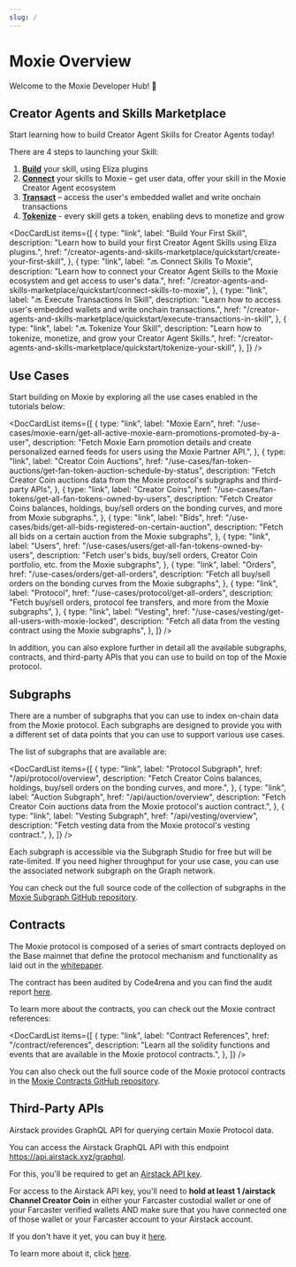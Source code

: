 ```yaml
---
slug: /
---
```



# Moxie Overview

Welcome to the Moxie Developer Hub! 👋

## Creator Agents and Skills Marketplace

Start learning how to build Creator Agent Skills for Creator Agents today!

There are 4 steps to launching your Skill:

1. [**Build**](../creator-agents-and-skills-marketplace/02-quickstart/01-create-your-first-skill.mdx) your skill, using Eliza plugins
2. [**Connect**](../creator-agents-and-skills-marketplace/02-quickstart/02-connect-skills-to-moxie.mdx) your skills to Moxie – get user data, offer your skill in the Moxie Creator Agent ecosystem
3. [**Transact**](../creator-agents-and-skills-marketplace/02-quickstart/03-execute-transactions-in-skill.mdx) – access the user's embedded wallet and write onchain transactions
4. [**Tokenize**](../creator-agents-and-skills-marketplace/02-quickstart/04-tokenize-your-skill.mdx) - every skill gets a token, enabling devs to monetize and grow

<DocCardList
  items={[
    {
      type: "link",
      label: "Build Your First Skill",
      description:
        "Learn how to build your first Creator Agent Skills using Eliza plugins.",
      href: "/creator-agents-and-skills-marketplace/quickstart/create-your-first-skill",
    },
    {
      type: "link",
      label: "🔜 Connect Skills To Moxie",
      description:
        "Learn how to connect your Creator Agent Skills to the Moxie ecosystem and get access to user's data.",
      href: "/creator-agents-and-skills-marketplace/quickstart/connect-skills-to-moxie",
    },
    {
      type: "link",
      label: "🔜 Execute Transactions In Skill",
      description:
        "Learn how to access user's embedded wallets and write onchain transactions.",
      href: "/creator-agents-and-skills-marketplace/quickstart/execute-transactions-in-skill",
    },
    {
      type: "link",
      label: "🔜 Tokenize Your Skill",
      description:
        "Learn how to tokenize, monetize, and grow your Creator Agent Skills.",
      href: "/creator-agents-and-skills-marketplace/quickstart/tokenize-your-skill",
    },
  ]}
/>

## Use Cases

Start building on Moxie by exploring all the use cases enabled in the tutorials below:

<DocCardList
  items={[
    {
      type: "link",
      label: "Moxie Earn",
      href: "/use-cases/moxie-earn/get-all-active-moxie-earn-promotions-promoted-by-a-user",
      description:
        "Fetch Moxie Earn promotion details and create personalized earned feeds for users using the Moxie Partner API.",
    },
    {
      type: "link",
      label: "Creator Coin Auctions",
      href: "/use-cases/fan-token-auctions/get-fan-token-auction-schedule-by-status",
      description:
        "Fetch Creator Coin auctions data from the Moxie protocol's subgraphs and third-party APIs",
    },
    {
      type: "link",
      label: "Creator Coins",
      href: "/use-cases/fan-tokens/get-all-fan-tokens-owned-by-users",
      description:
        "Fetch Creator Coins balances, holdings, buy/sell orders on the bonding curves, and more from Moxie subgraphs.",
    },
    {
      type: "link",
      label: "Bids",
      href: "/use-cases/bids/get-all-bids-registered-on-certain-auction",
      description:
        "Fetch all bids on a certain auction from the Moxie subgraphs",
    },
    {
      type: "link",
      label: "Users",
      href: "/use-cases/users/get-all-fan-tokens-owned-by-users",
      description:
        "Fetch user's bids, buy/sell orders, Creator Coin portfolio, etc. from the Moxie subgraphs",
    },
    {
      type: "link",
      label: "Orders",
      href: "/use-cases/orders/get-all-orders",
      description:
        "Fetch all buy/sell orders on the bonding curves from the Moxie subgraphs",
    },
    {
      type: "link",
      label: "Protocol",
      href: "/use-cases/protocol/get-all-orders",
      description:
        "Fetch buy/sell orders, protocol fee transfers, and more from the Moxie subgraphs",
    },
    {
      type: "link",
      label: "Vesting",
      href: "/use-cases/vesting/get-all-users-with-moxie-locked",
      description:
        "Fetch all data from the vesting contract using the Moxie subgraphs",
    },
  ]}
/>

In addition, you can also explore further in detail all the available subgraphs, contracts, and third-party APIs that you can use to build on top of the Moxie protocol.

## Subgraphs

There are a number of subgraphs that you can use to index on-chain data from the Moxie protocol. Each subgraphs are designed to provide you with a different set of data points that you can use to support various use cases.

The list of subgraphs that are available are:

<DocCardList
  items={[
    {
      type: "link",
      label: "Protocol Subgraph",
      href: "/api/protocol/overview",
      description:
        "Fetch Creator Coins balances, holdings, buy/sell orders on the bonding curves, and more.",
    },
    {
      type: "link",
      label: "Auction Subgraph",
      href: "/api/auction/overview",
      description:
        "Fetch Creator Coin auctions data from the Moxie protocol's auction contract.",
    },
    {
      type: "link",
      label: "Vesting Subgraph",
      href: "/api/vesting/overview",
      description:
        "Fetch vesting data from the Moxie protocol's vesting contract.",
    },
  ]}
/>

Each subgraph is accessible via the Subgraph Studio for free but will be rate-limited. If you need higher throughput for your use case, you can use the associated network subgraph on the Graph network.

You can check out the full source code of the collection of subgraphs in the [Moxie Subgraph GitHub repository](https://github.com/moxie-protocol/Subgraphs).

## Contracts

The Moxie protocol is composed of a series of smart contracts deployed on the Base mainnet that define the protocol mechanism and functionality as laid out in the [whitepaper](https://build.moxie.xyz/).

The contract has been audited by Code4rena and you can find the audit report [here](https://github.com/moxie-protocol/contracts/tree/dev/audit).

To learn more about the contracts, you can check out the Moxie contract references:

<DocCardList
  items={[
    {
      type: "link",
      label: "Contract References",
      href: "/contract/references",
      description:
        "Learn all the solidity functions and events that are available in the Moxie protocol contracts.",
    },
  ]}
/>

You can also check out the full source code of the Moxie protocol contracts in the [Moxie Contracts GitHub repository](https://github.com/moxie-protocol/contracts).

## Third-Party APIs

Airstack provides GraphQL API for querying certain Moxie Protocol data.

You can access the Airstack GraphQL API with this endpoint https://api.airstack.xyz/graphql.

For this, you'll be required to get an [Airstack API key](https://docs.airstack.xyz/airstack-docs-and-faqs/get-started/get-api-key).

For access to the Airstack API key, you'll need to **hold at least 1 /airstack Channel Creator Coin** in either your Farcaster custodial wallet or one of your Farcaster verified wallets AND make sure that you have connected one of those wallet or your Farcaster account to your Airstack account.

If you don't have it yet, you can buy it [here](https://www.airstack.xyz/channels/airstack).

To learn more about it, click [here](https://docs.airstack.xyz/airstack-docs-and-faqs/moxie).
